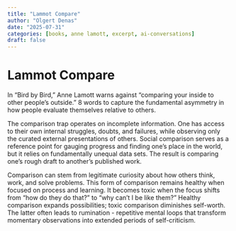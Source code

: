 ```yaml
---
title: "Lammot Compare"
author: "Olgert Denas"
date: "2025-07-31"
categories: [books, anne lamott, excerpt, ai-conversations]
draft: false
---
```


# Lammot Compare

In "Bird by Bird," Anne Lamott warns against "comparing your inside to other people's outside." 8 words to capture the fundamental asymmetry in how people evaluate themselves relative to others.

The comparison trap operates on incomplete information. One has access to their own internal struggles, doubts, and failures, while observing only the curated external presentations of others. Social comparison serves as a reference point for gauging progress and finding one's place in the world, but it relies on fundamentally unequal data sets. The result is comparing one's rough draft to another's published work.

Comparison can stem from legitimate curiosity about how others think, work, and solve problems. This form of comparison remains healthy when focused on process and learning. It becomes toxic when the focus shifts from "how do they do that?" to "why can't I be like them?" Healthy comparison expands possibilities; toxic comparison diminishes self-worth. The latter often leads to rumination - repetitive mental loops that transform momentary observations into extended periods of self-criticism.
